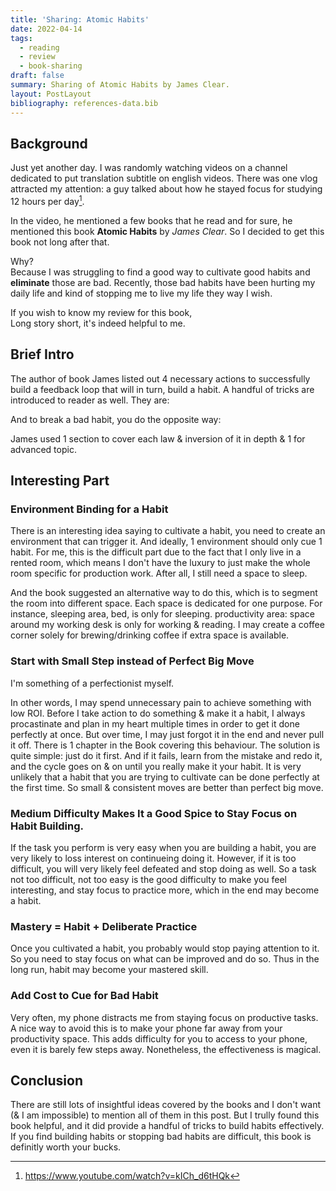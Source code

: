 ```yaml
---
title: 'Sharing: Atomic Habits'
date: 2022-04-14
tags:
  - reading
  - review
  - book-sharing
draft: false
summary: Sharing of Atomic Habits by James Clear.
layout: PostLayout
bibliography: references-data.bib
---
```


## Background

Just yet another day. I was randomly watching videos on a channel dedicated to put translation subtitle on english videos.
There was one vlog attracted my attention: a guy talked about how he stayed focus for studying 12 hours per day[^1].

In the video, he mentioned a few books that he read and for sure, he mentioned this book **Atomic Habits** by _James Clear_.
So I decided to get this book not long after that.

Why? \
Because I was struggling to find a good way to cultivate good habits and **eliminate** those are bad.
Recently, those bad habits have been hurting my daily life and kind of stopping me to live my life they way I wish.

If you wish to know my review for this book,\
Long story short, it's indeed helpful to me.

<TOCInline toc={props.toc} asDisclosure />

## Brief Intro

The author of book James listed out 4 necessary actions to successfully build a feedback loop that will in turn, build a habit.
A handful of tricks are introduced to reader as well. They are:

<HabitTable />

And to break a bad habit, you do the opposite way:

<InverseHabitTable />

James used 1 section to cover each law & inversion of it in depth & 1 for advanced topic.

## Interesting Part

### Environment Binding for a Habit

There is an interesting idea saying to cultivate a habit, you need to create an environment that can trigger it. And ideally, 1 environment should only cue 1 habit.
For me, this is the difficult part due to the fact that I only live in a rented room,
which means I don't have the luxury to just make the whole room specific for production work. After all, I still need a space to sleep.

And the book suggested an alternative way to do this, which is to segment the room into different space. Each space is dedicated for one purpose.
For instance, sleeping area, bed, is only for sleeping. productivity area: space around my working desk is only for working & reading.
I may create a coffee corner solely for brewing/drinking coffee if extra space is available.

### Start with Small Step instead of Perfect Big Move

I'm something of a perfectionist myself.

In other words, I may spend unnecessary pain to achieve something with low ROI. Before I take action to do something & make it a habit,
I always procastinate and plan in my heart multiple times in order to get it done perfectly at once. But over time, I may just forgot it in the end and never pull it off.
There is 1 chapter in the Book covering this behaviour. The solution is quite simple: just do it first. And if it fails, learn from the mistake and redo it,
and the cycle goes on & on until you really make it your habit. It is very unlikely that a habit that you are trying to cultivate can be done perfectly at the first time.
So small & consistent moves are better than perfect big move.

### Medium Difficulty Makes It a Good Spice to Stay Focus on Habit Building.

If the task you perform is very easy when you are building a habit, you are very likely to loss interest on continueing doing it. However, if it is too difficult,
you will very likely feel defeated and stop doing as well. So a task not too difficult, not too easy is the good difficulty to make you feel interesting,
and stay focus to practice more, which in the end may become a habit.

### Mastery = Habit + Deliberate Practice

Once you cultivated a habit, you probably would stop paying attention to it. So you need to stay focus on what can be improved and do so. Thus in the long run,
habit may become your mastered skill.

### Add Cost to Cue for Bad Habit

Very often, my phone distracts me from staying focus on productive tasks. A nice way to avoid this is to make your phone far away from your productivity space.
This adds difficulty for you to access to your phone, even it is barely few steps away. Nonetheless, the effectiveness is magical.

## Conclusion

There are still lots of insightful ideas covered by the books and I don't want (& I am impossible) to mention all of them in this post. But I trully found this book helpful,
and it did provide a handful of tricks to build habits effectively. If you find building habits or stopping bad habits are difficult, this book is definitly worth your bucks.

[^1]: https://www.youtube.com/watch?v=kICh_d6tHQk

